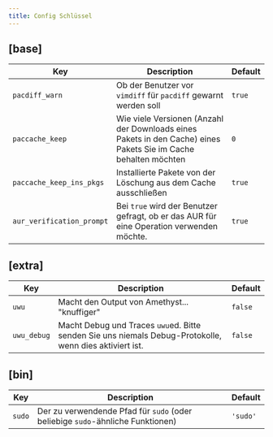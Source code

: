 ```yaml
---
title: Config Schlüssel
---
```


## [base]

| Key                       | Description                                                                                                     | Default |
| ------------------------- | --------------------------------------------------------------------------------------------------------------- | ------- |
| `pacdiff_warn`            | Ob der Benutzer vor `vimdiff` für `pacdiff` gewarnt werden soll                                                 | `true`  |
| `paccache_keep`           | Wie viele Versionen (Anzahl der Downloads eines Pakets in den Cache) eines Pakets Sie im Cache behalten möchten | `0`     |
| `paccache_keep_ins_pkgs`  | Installierte Pakete von der Löschung aus dem Cache ausschließen                                                 | `true`  |
| `aur_verification_prompt` | Bei `true` wird der Benutzer gefragt, ob er das AUR für eine Operation verwenden möchte.                        | `true`  |

## [extra]

| Key         | Description                                                                                             | Default |
| ----------- | ------------------------------------------------------------------------------------------------------- | ------- |
| `uwu`       | Macht den Output von Amethyst... "knuffiger"                                                            | `false` |
| `uwu_debug` | Macht Debug und Traces `uwu`ed. Bitte senden Sie uns niemals Debug-Protokolle, wenn dies aktiviert ist. | `false` |

## [bin]

| Key    | Description                                                                    | Default  |
| ------ | ------------------------------------------------------------------------------ | -------- |
| `sudo` | Der zu verwendende Pfad für `sudo` (oder beliebige `sudo`-ähnliche Funktionen) | `'sudo'` |
